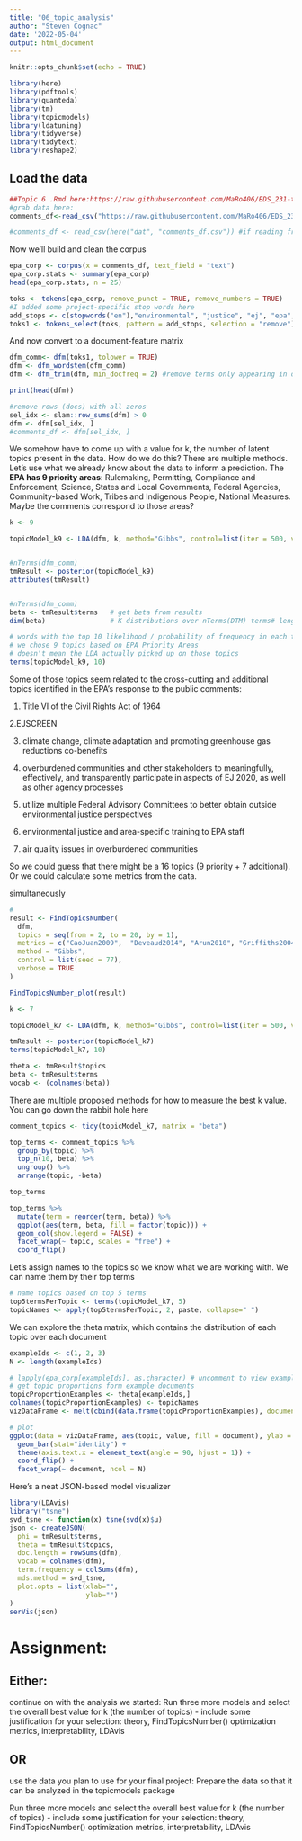 ```yaml
---
title: "06_topic_analysis"
author: "Steven Cognac"
date: '2022-05-04'
output: html_document
---
```


```r
knitr::opts_chunk$set(echo = TRUE)

library(here)
library(pdftools)
library(quanteda)
library(tm)
library(topicmodels)
library(ldatuning)
library(tidyverse)
library(tidytext)
library(reshape2)
```
## Load the data

```r
##Topic 6 .Rmd here:https://raw.githubusercontent.com/MaRo406/EDS_231-text-sentiment/main/topic_6.Rmd
#grab data here: 
comments_df<-read_csv("https://raw.githubusercontent.com/MaRo406/EDS_231-text-sentiment/main/dat/comments_df.csv")

#comments_df <- read_csv(here("dat", "comments_df.csv")) #if reading from local
```

Now we’ll build and clean the corpus

```r
epa_corp <- corpus(x = comments_df, text_field = "text")
epa_corp.stats <- summary(epa_corp)
head(epa_corp.stats, n = 25)
```

```r

toks <- tokens(epa_corp, remove_punct = TRUE, remove_numbers = TRUE)
#I added some project-specific stop words here
add_stops <- c(stopwords("en"),"environmental", "justice", "ej", "epa", "public", "comment")
toks1 <- tokens_select(toks, pattern = add_stops, selection = "remove")

```

And now convert to a document-feature matrix

```r
dfm_comm<- dfm(toks1, tolower = TRUE)
dfm <- dfm_wordstem(dfm_comm)
dfm <- dfm_trim(dfm, min_docfreq = 2) #remove terms only appearing in one doc (min_termfreq = 10)

print(head(dfm))

#remove rows (docs) with all zeros
sel_idx <- slam::row_sums(dfm) > 0 
dfm <- dfm[sel_idx, ]
#comments_df <- dfm[sel_idx, ]

```

We somehow have to come up with a value for k, the number of latent topics present in the data. How do we do this? There are multiple methods. Let’s use what we already know about the data to inform a prediction. The **EPA has 9 priority areas**: Rulemaking, Permitting, Compliance and Enforcement, Science, States and Local Governments, Federal Agencies, Community-based Work, Tribes and Indigenous People, National Measures. Maybe the comments correspond to those areas?

```r
k <- 9 

topicModel_k9 <- LDA(dfm, k, method="Gibbs", control=list(iter = 500, verbose = 25))


#nTerms(dfm_comm) 
tmResult <- posterior(topicModel_k9)
attributes(tmResult)


#nTerms(dfm_comm)   
beta <- tmResult$terms   # get beta from results
dim(beta)                # K distributions over nTerms(DTM) terms# lengthOfVocab


```
```r
# words with the top 10 likelihood / probability of frequency in each topic
# we chose 9 topics based on EPA Priority Areas
# doesn't mean the LDA actually picked up on those topics
terms(topicModel_k9, 10)
```
Some of those topics seem related to the cross-cutting and additional topics identified in the EPA’s response to the public comments:

1. Title VI of the Civil Rights Act of 1964

2.EJSCREEN

3. climate change, climate adaptation and promoting greenhouse gas reductions co-benefits

4. overburdened communities and other stakeholders to meaningfully, effectively, and transparently participate in aspects of EJ 2020, as well as other agency processes

5. utilize multiple Federal Advisory Committees to better obtain outside environmental justice perspectives

6. environmental justice and area-specific training to EPA staff

7. air quality issues in overburdened communities

So we could guess that there might be a 16 topics (9 priority + 7 additional). Or we could calculate some metrics from the data.

simultaneously
```r
#
result <- FindTopicsNumber(
  dfm,
  topics = seq(from = 2, to = 20, by = 1),
  metrics = c("CaoJuan2009",  "Deveaud2014", "Arun2010", "Griffiths2004"), # can run up to 4 simultaneously
  method = "Gibbs",
  control = list(seed = 77),
  verbose = TRUE
)

FindTopicsNumber_plot(result)
```

```r
k <- 7

topicModel_k7 <- LDA(dfm, k, method="Gibbs", control=list(iter = 500, verbose = 25))

tmResult <- posterior(topicModel_k7)
terms(topicModel_k7, 10)

theta <- tmResult$topics
beta <- tmResult$terms
vocab <- (colnames(beta))
```

There are multiple proposed methods for how to measure the best k value. You can go down the rabbit hole here

```r
comment_topics <- tidy(topicModel_k7, matrix = "beta")

top_terms <- comment_topics %>%
  group_by(topic) %>%
  top_n(10, beta) %>%
  ungroup() %>%
  arrange(topic, -beta)

top_terms

top_terms %>%
  mutate(term = reorder(term, beta)) %>%
  ggplot(aes(term, beta, fill = factor(topic))) +
  geom_col(show.legend = FALSE) +
  facet_wrap(~ topic, scales = "free") +
  coord_flip()
```

Let’s assign names to the topics so we know what we are working with. We can name them by their top terms

```r
# name topics based on top 5 terms
top5termsPerTopic <- terms(topicModel_k7, 5)
topicNames <- apply(top5termsPerTopic, 2, paste, collapse=" ")
```

We can explore the theta matrix, which contains the distribution of each topic over each document

```r
exampleIds <- c(1, 2, 3)
N <- length(exampleIds)

# lapply(epa_corp[exampleIds], as.character) # uncomment to view example text
# get topic proportions form example documents
topicProportionExamples <- theta[exampleIds,]
colnames(topicProportionExamples) <- topicNames
vizDataFrame <- melt(cbind(data.frame(topicProportionExamples), document=factor(1:N)), variable.name = "topic", id.vars = "document")

# plot
ggplot(data = vizDataFrame, aes(topic, value, fill = document), ylab = "proportion") +
  geom_bar(stat="identity") +
  theme(axis.text.x = element_text(angle = 90, hjust = 1)) +  
  coord_flip() +
  facet_wrap(~ document, ncol = N)
```

Here’s a neat JSON-based model visualizer

```r
library(LDAvis)
library("tsne")
svd_tsne <- function(x) tsne(svd(x)$u)
json <- createJSON(
  phi = tmResult$terms, 
  theta = tmResult$topics, 
  doc.length = rowSums(dfm), 
  vocab = colnames(dfm), 
  term.frequency = colSums(dfm),
  mds.method = svd_tsne,
  plot.opts = list(xlab="", 
                   ylab="")
)
serVis(json)

```

# Assignment:

## Either:

continue on with the analysis we started:
Run three more models and select the overall best value for k (the number of topics) - include some justification for your selection: theory, FindTopicsNumber() optimization metrics, interpretability, LDAvis

## OR

use the data you plan to use for your final project:
Prepare the data so that it can be analyzed in the topicmodels package

Run three more models and select the overall best value for k (the number of topics) - include some justification for your selection: theory, FindTopicsNumber() optimization metrics, interpretability, LDAvis


